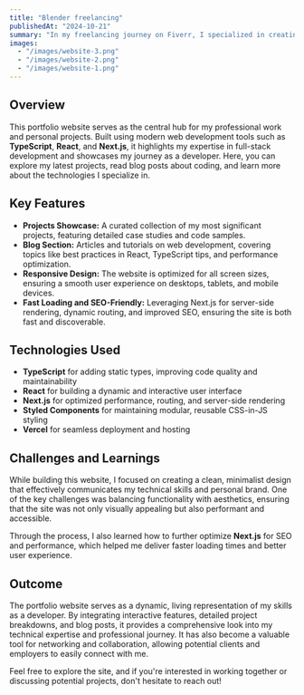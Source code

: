 ```yaml
---
title: "Blender freelancing"
publishedAt: "2024-10-21"
summary: "In my freelancing journey on Fiverr, I specialized in creating high-quality 3D models using Blender. I worked with clients from various industries, transforming their ideas into detailed 3D assets. From modeling and texturing to rendering, I handled every stage of production while meeting deadlines and maintaining a high standard of quality. This experience allowed me to expand my technical skills, improve client communication, and build a diverse portfolio of successful projects."
images:
  - "/images/website-3.png"
  - "/images/website-2.png"
  - "/images/website-1.png"
---
```


## Overview

This portfolio website serves as the central hub for my professional work and personal projects. Built using modern web development tools such as **TypeScript**, **React**, and **Next.js**, it highlights my expertise in full-stack development and showcases my journey as a developer. Here, you can explore my latest projects, read blog posts about coding, and learn more about the technologies I specialize in.

## Key Features

- **Projects Showcase:** A curated collection of my most significant projects, featuring detailed case studies and code samples.
- **Blog Section:** Articles and tutorials on web development, covering topics like best practices in React, TypeScript tips, and performance optimization.
- **Responsive Design:** The website is optimized for all screen sizes, ensuring a smooth user experience on desktops, tablets, and mobile devices.
- **Fast Loading and SEO-Friendly:** Leveraging Next.js for server-side rendering, dynamic routing, and improved SEO, ensuring the site is both fast and discoverable.

## Technologies Used

- **TypeScript** for adding static types, improving code quality and maintainability
- **React** for building a dynamic and interactive user interface
- **Next.js** for optimized performance, routing, and server-side rendering
- **Styled Components** for maintaining modular, reusable CSS-in-JS styling
- **Vercel** for seamless deployment and hosting

## Challenges and Learnings

While building this website, I focused on creating a clean, minimalist design that effectively communicates my technical skills and personal brand. One of the key challenges was balancing functionality with aesthetics, ensuring that the site was not only visually appealing but also performant and accessible.

Through the process, I also learned how to further optimize **Next.js** for SEO and performance, which helped me deliver faster loading times and better user experience.

## Outcome

The portfolio website serves as a dynamic, living representation of my skills as a developer. By integrating interactive features, detailed project breakdowns, and blog posts, it provides a comprehensive look into my technical expertise and professional journey. It has also become a valuable tool for networking and collaboration, allowing potential clients and employers to easily connect with me.

Feel free to explore the site, and if you're interested in working together or discussing potential projects, don't hesitate to reach out!